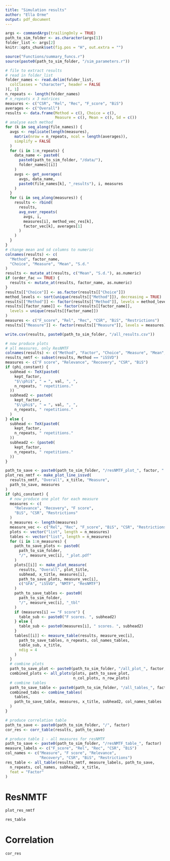 ```yaml
---
title: "Simulation results"
author: "Ella Orme"
output: pdf_document
---
```


```r
args <- commandArgs(trailingOnly = TRUE)
path_to_sim_folder <- as.character(args[1])
folder_list <- args[2]
knitr::opts_chunk$set(fig.pos = "H", out.extra = "")
```


```r
source("Functions/summary_funcs.r")
source(paste0(path_to_sim_folder, "/sim_parameters.r"))

# file to extract results
# read in folder_list
folder_names <- read.delim(folder_list,
  colClasses = "character", header = FALSE
)[, 1]
n_repeats <- length(folder_names)
# n_repeats x 3 matrices
measures <- c("CSR", "Rel", "Rec", "F_score", "BiS")
averages <- c("Overall")
results <- data.frame(Method = c(), Choice = c(),
                      Measure = c(), Mean = c(), Sd = c())
# analyse each method
for (k in seq_along(file_names)) {
  avgs <- replicate(length(measures),
    matrix(nrow = n_repeats, ncol = length(averages)),
    simplify = FALSE
  )
  for (i in 1:n_repeats) {
    data_name <- paste0(
      paste0(path_to_sim_folder, "/data/"),
      folder_names[[i]]
    )
    avgs <- get_averages(
      avgs, data_name,
      paste0(file_names[k], "_results"), i, measures
    )
  }
  for (i in seq_along(measures)) {
    results <- rbind(
      results,
      avg_over_repeats(
        avgs, i,
        measures[i], method_vec_res[k],
        factor_vec[k], averages[1]
      )
    )
  }
}
# change mean and sd columns to numeric
colnames(results) <- c(
  "Method", factor_name,
  "Choice", "Measure", "Mean", "S.d."
)
results <- mutate_at(results, c("Mean", "S.d."), as.numeric)
if (order_fac == TRUE) {
  results <- mutate_at(results, factor_name, as.numeric)
}
results[["Choice"]] <- as.factor(results[["Choice"]])
method_levels <- sort(unique(results[["Method"]]), decreasing = TRUE)
results[["Method"]] <- factor(results[["Method"]], levels = method_levels)
results[[factor_name]] <- factor(results[[factor_name]],
  levels = unique(results[[factor_name]])
)
measures <- c("F_score", "Rel", "Rec", "CSR", "BiS", "Restrictions")
results[["Measure"]] <- factor(results[["Measure"]], levels = measures)

write.csv(results, paste0(path_to_sim_folder, "/all_results.csv"))

# now produce plots
# all measures, only ResNMTF
colnames(results) <- c("Method", "Factor", "Choice", "Measure", "Mean", "S.d.")
results_nmtf <- subset(results, Method == "iSSVD")
measures <- c("F score", "Relevance", "Recovery", "CSR", "BiS")
if (phi_constant) {
  subhead <- TeX(paste0(
    kept_factor,
    "$\\phi$", " = ", val, ", ",
    n_repeats, " repetitions."
  ))
  subhead2 <- paste0(
    kept_factor,
    "$\\phi$", " = ", val, ", ",
    n_repeats, " repetitions."
  )
} else {
  subhead <- TeX(paste0(
    kept_factor,
    n_repeats, " repetitions."
  ))
  subhead2 <- (paste0(
    kept_factor,
    n_repeats, " repetitions."
  ))
}

path_to_save <- paste0(path_to_sim_folder, "/resNMTF_plot_", factor, ".pdf")
plot_res_nmtf <- make_plot_line_issvd(
  results_nmtf, "Overall", x_title, "Measure",
  path_to_save, measures
)
if (phi_constant) {
  # now produce one plot for each measure
  measures <- c(
    "Relevance", "Recovery", "F score",
    "BiS", "CSR", "Restrictions"
  )
  n_measures <- length(measures)
  measure_vec <- c("Rel", "Rec", "F_score", "BiS", "CSR", "Restrictions")
  plots <- vector("list", length = n_measures)
  tables <- vector("list", length = n_measures)
  for (i in 1:n_measures) {
    path_to_save_plots <- paste0(
      path_to_sim_folder,
      "/", measure_vec[i], "_plot.pdf"
    )
    plots[[i]] <- make_plot_measure(
      results, "Overall", plot_title,
      subhead, x_title, measures[i],
      path_to_save_plots, measure_vec[i],
      c("GFA", "iSSVD", "NMTF", "ResNMTF")
    )
    path_to_save_tables <- paste0(
      path_to_sim_folder,
      "/", measure_vec[i], "_tbl"
    )
    if (measures[i] == "F score") {
      table_sub <- paste0("F scores. ", subhead2)
    } else {
      table_sub <- paste0(measures[i], " scores. ", subhead2)
    }
    tables[[i]] <- measure_table(results, measure_vec[i],
      path_to_save_tables, n_repeats, col_names_tables,
      table_sub, x_title,
      ndig = 4
    )
  }
  # combine plots
  path_to_save_plot <- paste0(path_to_sim_folder, "/all_plot_", factor, ".pdf")
  combined_plots <- all_plots(plots, path_to_save_plot,
                              n_col_plots, n_row_plots)
  # combine tables
  path_to_save_table <- paste0(path_to_sim_folder, "/all_tables_", factor)
  combined_tabs <- combine_tables(
    tables,
    path_to_save_table, measures, x_title, subhead2, col_names_tables
  )
}

# produce correlation table
path_to_save <- paste0(path_to_sim_folder, "/", factor)
cor_res <- corr_table(results, path_to_save)

# produce table 1 - all measures for resNMTF
path_to_save <- paste0(path_to_sim_folder, "/resNMTF_table_", factor)
measure_labels <- c("F_score", "Rel", "Rec", "CSR", "BiS")
col_names <- c("Measure", "F score", "Relevance",
               "Recovery", "CSR", "BiS", "Restrictions")
res_table <- all_table(results_nmtf, measure_labels, path_to_save,
  n_repeats, col_names, subhead2, x_title,
  feat = "Factor"
)
```

# ResNMTF

```r
plot_res_nmtf
```


```r
res_table
```

# Correlation
```r
cor_res
```